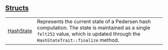 
## [Structs](./core-pedersen-structs)

| | |
|:---|:---|
| [HashState](./core-pedersen-HashState) | Represents the current state of a Pedersen hash computation. The state is maintained as a single `felt252`  value, which is updated through the `HashStateTrait::finalize`  method. |
